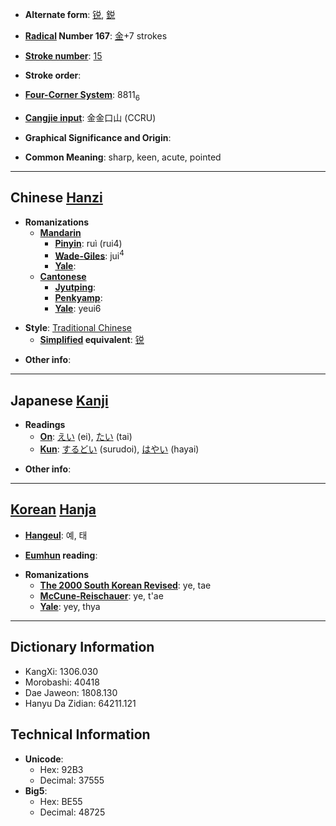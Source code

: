 * '''Alternate form''': [[锐]], [[鋭]]

* '''[[Wiktionary:Chinese radical index| Radical]] Number 167''': [[Wiktionary:Chinese radical index 金|金]]+7 strokes

* '''[[Wiktionary:Chinese total strokes index|Stroke number]]''': [[Wiktionary:Chinese total strokes index 15|15]]

* '''Stroke order''': 

* '''[[Wiktionary:Chinese four corner index|Four-Corner System]]''': 8811<sub>6</sub>

* '''[[Wiktionary:Chinese Cangjie index|Cangjie input]]''': 金金口山 (CCRU)

* '''Graphical Significance and Origin''': 

* '''Common Meaning''': sharp, keen, acute, pointed

----

== Chinese [[Hanzi]] ==

* '''Romanizations'''
** '''[[Mandarin]]'''
*** '''[[Pinyin]]''': ruì (rui4)
*** '''[[Wade-Giles]]''': jui<sup>4</sup>
*** '''[[Yale]]''': 
** '''[[Cantonese]]'''
*** '''[[Jyutping]]''':
*** '''[[Penkyamp]]''': 
*** '''[[Yale]]''': yeui6

* '''Style''': [[Traditional Chinese]] 
** '''[[Simplified Chinese|Simplified]] equivalent''': [[锐]]

* '''Other info''': 

----

== Japanese [[Kanji]] ==

* '''Readings'''
** '''[[On]]''': [[えい]] (ei), [[たい]] (tai)
** '''[[Kun]]''': [[するどい]] (surudoi), [[はやい]] (hayai)

* '''Other info''':  

----

== [[Korean]] [[Hanja]] ==

* '''[[Hangeul]]''': 예, 태

* '''[[Eumhun]] reading''': 

* '''Romanizations'''
** '''[[The 2000 South Korean Revised Romanization|The 2000 South Korean Revised]]''': ye, tae
** '''[[McCune-Reischauer]]''': ye, t'ae
** '''[[Yale]]''': yey, thya

----

== Dictionary Information ==

* KangXi: 1306.030
* Morobashi: 40418
* Dae Jaweon: 1808.130
* Hanyu Da Zidian: 64211.121

== Technical Information ==

* '''Unicode''':
** Hex: 92B3
** Decimal: 37555
* '''Big5''':
** Hex: BE55
** Decimal: 48725